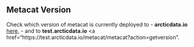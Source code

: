 ## Metacat Version

Check which version of metacat is currently deployed to
- **arcticdata.io** <a href="https://arcticdata.io/metacat/metacat?action=getversion" target="_blank">here</a>,
- and to **test.arcticdata.io** <a href="https://test.arcticdata.io/metacat/metacat?action=getversion".
